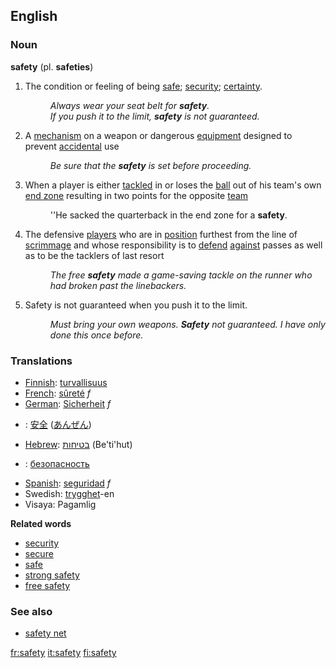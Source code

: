 ==English==
===Noun===
'''safety''' (pl. '''safeties''')
#The condition or feeling of being [[safe]]; [[security]]; [[certainty]].
#:''Always wear your seat belt for '''safety'''.''
#:''If you push it to the limit, '''safety''' is not guaranteed.''
#A [[mechanism]] on a weapon or dangerous [[equipment]] designed to prevent [[accidental]] use
#:''Be sure that the '''safety''' is set before proceeding.''
#{{fb}} When a player is either [[tackled]] in or loses the [[ball]] out of his team's own [[end zone]] resulting in two points for the opposite [[team]]
#:''He sacked the quarterback in the end zone for a '''safety'''.
#{{fb}} The defensive [[players]] who are in [[position]] furthest from the line of [[scrimmage]] and whose responsibility is to [[defend]] [[against]] passes as well as to be the tacklers of last resort 
#:''The free '''safety''' made a game-saving tackle on the runner who had broken past the linebackers.''
#Safety is not guaranteed when you push it to the limit.
#:''Must bring your own weapons. '''Safety''' not guaranteed. I have only done this once before.''

===Translations===

*[[Finnish]]: [[turvallisuus]]
*[[French]]: [[sûreté]] ''f''
*[[German]]: [[Sicherheit]] ''f''
*{{ja}}: [[安全]] ([[あんぜん]])
*[[Hebrew]]: [[בטיחות]] (Be'ti'hut)
*{{ru}}: [[безопасность]]
*[[Spanish]]: [[seguridad]] ''f''
*Swedish: [[trygghet]]-en
*Visaya: Pagamlig
'''Related words'''
*[[security]] 
*[[secure]] 
*[[safe]]
*[[strong safety]]
*[[free safety]]

===See also===
*[[safety net]]

[[fr:safety]]
[[it:safety]]
[[fi:safety]]